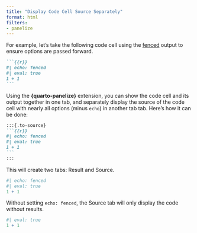```yaml
---
title: "Display Code Cell Source Separately"
format: html
filters:
- panelize
---
```


For example, let's take the following code cell using the [fenced](https://quarto.org/docs/computations/execution-options.html#fenced-echo) output to ensure options are passed forward.

````md
```{{r}}
#| echo: fenced
#| eval: true
1 + 1
```
````

Using the **{quarto-panelize}** extension, you can show the code cell and its output together in one tab, and separately display the source of the code cell with nearly all options (minus `echo`) in another tab tab. Here's how it can be done:

````md
:::{.to-source}
```{{r}}
#| echo: fenced
#| eval: true
1 + 1
```
:::
````

This will create two tabs: Result and Source.

:::{.to-source}

```r
#| echo: fenced
#| eval: true
1 + 1
```

:::

Without setting `echo: fenced`, the Source tab will only display the code without results.

:::{.to-source}


```r
#| eval: true
1 + 1
```

:::

